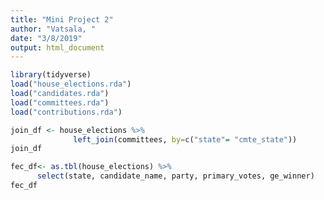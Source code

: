 ```yaml
---
title: "Mini Project 2"
author: "Vatsala, "
date: "3/8/2019"
output: html_document
---
```


```r
library(tidyverse)
load("house_elections.rda")
load("candidates.rda")
load("committees.rda")
load("contributions.rda")
```

```r
join_df <- house_elections %>%
              left_join(committees, by=c("state"= "cmte_state"))
join_df
```

```r
fec_df<- as.tbl(house_elections) %>%
      select(state, candidate_name, party, primary_votes, ge_winner)
fec_df
```


